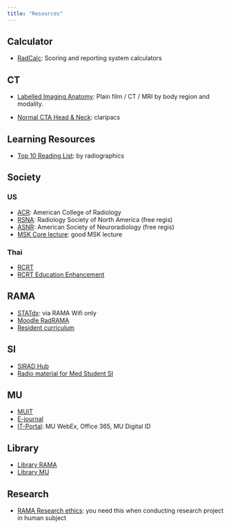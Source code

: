 ```yaml
---
title: "Resources"
---
```



## Calculator

-   [RadCalc](https://radcalculators.org): Scoring and reporting system calculators

## CT

-   [Labelled Imaging Anatomy](https://radiopaedia.org/articles/62414): Plain film / CT / MRI by body region and modality.

-   [Normal CTA Head & Neck](https://bit.ly/CTAnormal): claripacs

## Learning Resources

-   [Top 10 Reading List](https://pubs.rsna.org/page/radiographics/rgteam/top10Home): by radiographics

## Society

### US

- [ACR](https://www.acr.org): American College of Radiology
- [RSNA](https://www.rsna.org): Radiology Society of North America (free regis)
- [ASNR](https://www.asnr.org): American Society of Neuroradiology (free regis)
- [MSK Core lecture](https://radiologycorelectures.org/msk/): good MSK lecture

### Thai

- [RCRT](https://www.rcrt.or.th)
- [RCRT Education Enhancement](http://eden.rcrt.or.th)


## RAMA

- [STATdx](https://www.rama.mahidol.ac.th/library/th/E_databases/databasess/05262017-1511-th): via RAMA Wifi only
- [Moodle RadRAMA](https://radiology.mahidol.ac.th/moodle/)
- [Resident curriculum](https://www.rama.mahidol.ac.th/radiology/th/content/academix-th)

## SI

- [SIRAD Hub](https://sites.google.com/view/sirad-education/home?authuser=0)
- [Radio material for Med Student SI](https://drive.google.com/drive/folders/0BzwV_ek8RCZWfmtjT3kydE9LZGJlODZQQmpydG9MRGdlWlFWY3NCRU1aRlEyUUktY1RhZFU?resourcekey=0-EIKtGE5o7PaPsIo4z7s-7A&usp=sharing)


## MU

- [MUIT](https://muit.mahidol.ac.th)
- [E-journal](https://login.ejournal.mahidol.ac.th/login)
- [IT-Portal](https://it-portal.mahidol.ac.th): MU WebEx, Office 365, MU Digital ID

## Library

- [Library RAMA](https://www.rama.mahidol.ac.th/library/)
- [Library MU](https://www.li.mahidol.ac.th)

## Research

- [RAMA Research ethics](https://www.rama.mahidol.ac.th/research/ethics/): you need this when conducting research project in human subject